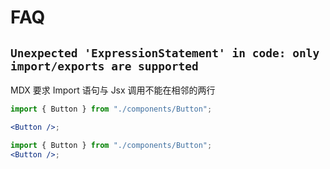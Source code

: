 # FAQ

## `Unexpected 'ExpressionStatement' in code: only import/exports are supported`

MDX 要求 Import 语句与 Jsx 调用不能在相邻的两行

```jsx error
import { Button } from "./components/Button";

<Button />;
```

```jsx success
import { Button } from "./components/Button";
<Button />;
```
